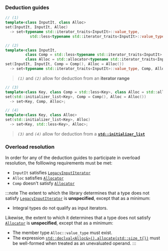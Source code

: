 ### Deduction guides
```cpp
// (1)
template<class InputIt, class Alloc>
set(InputIt, InputIt, Alloc)
  -> set<typename std::iterator_traits<InputIt>::value_type,
           std::less<typename std::iterator_traits<InputIt>::value_type>, Alloc>;
```
```cpp
// (2)
template<class InputIt,
         class Comp = std::less<typename std::iterator_traits<InputIt>::value_type>,
         class Alloc = std::allocator<typename std::iterator_traits<InputIt>::value_type>>
set(InputIt, InputIt, Comp = Comp(), Alloc = Alloc())
  -> set<typename std::iterator_traits<InputIt>::value_type, Comp, Alloc>;
```
> *`(1)`* and *`(2)`* allow for deduction from an **iterator range**
```cpp
// (3)
template<class Key, class Comp = std::less<Key>, class Alloc = std::allocator<Key>>
set(std::initializer_list<Key>, Comp = Comp(), Alloc = Alloc())
  -> set<Key, Comp, Alloc>;
```
```cpp
// (4)
template<class Key, class Alloc>
set(std::initializer_list<Key>, Alloc)
  -> set<Key, std::less<Key>, Alloc>;
```
> *`(3)`* and *`(4)`* allow for deduction from a [**`std::initializer_list`**](#)

### Overload resolution
In order for any of the deduction guides to participate in overload resolution, 
the folllowing requirements must be met:
 - `InputIt` satisfies [`LegacyInputIterator`](#)
 - `Alloc` satisfies [`Allocator`](#)
 - `Comp` doesn't satisfy [`Allocator`](#)

:::note
The extent to which the library determines that a type does not satisfy [`LegacyInputIterator`](#) is **unspecified**,
except that as a minimum:
 - Integral types do not qualify as input iterators. 

Likewise, the extent to which it determines that a type does not satisfy [`Allocator`](#) is **unspecified**,
except that as a minimum:
 - The member type `Alloc::value_type` must exist.
 - The expression [`std::declval<Alloc&>().allocate(std::size_t{})`](#) must be well-formed when treated as an unevaluated operand.
:::